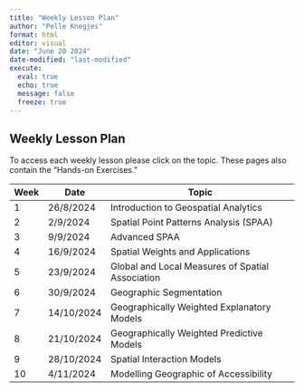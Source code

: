 ```yaml
---
title: "Weekly Lesson Plan"
author: "Pelle Knegjes"
format: html
editor: visual
date: "June 20 2024"
date-modified: "last-modified"
execute: 
  eval: true
  echo: true
  message: false
  freeze: true
---
```


## Weekly Lesson Plan

To access each weekly lesson please click on the topic. These pages also contain the "Hands-on Exercises."

| Week | Date       | Topic                                            |
|------|------------|--------------------------------------------------|
| 1    | 26/8/2024  | Introduction to Geospatial Analytics             |
| 2    | 2/9/2024   | Spatial Point Patterns Analysis (SPAA)           |
| 3    | 9/9/2024   | Advanced SPAA                                    |
| 4    | 16/9/2024  | Spatial Weights and Applications                 |
| 5    | 23/9/2024  | Global and Local Measures of Spatial Association |
| 6    | 30/9/2024  | Geographic Segmentation                          |
| 7    | 14/10/2024 | Geographically Weighted Explanatory Models       |
| 8    | 21/10/2024 | Geographically Weighted Predictive Models        |
| 9    | 28/10/2024 | Spatial Interaction Models                       |
| 10   | 4/11/2024  | Modelling Geographic of Accessibility            |
